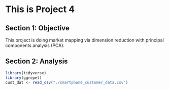 # This is Project 4

## Section 1: Objective

This project is doing market mapping via dimension reduction with principal components analysis (PCA).


## Section 2: Analysis



```r
library(tidyverse)
library(ggrepel)
cust_dat <- read_csv("./smartphone_customer_data.csv")


```